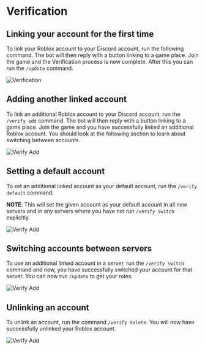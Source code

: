 
# Verification

## Linking your account for the first time

To link your Roblox account to your Discord account, run the following command. The bot will then reply with a button
linking to a game place. Join the game and the Verification process is now complete. After this you can run the `/update` command.

<div className="bg-gradient-to-r from-green-400 to-blue-500 flex py-8 px-6 rounded-sm">
  <Image
    src={verifySetup}
    alt="Verification"
    className="rounded-md shadow-xl"
    placeholder="blur"
  />
</div>

## Adding another linked account

To link an additional Roblox account to your Discord account, run the `/verify add` command. The bot will then reply with a button
linking to a game place. Join the game and you have successfully linked an additional Roblox account. You should look at the
following section to learn about switching between accounts.

<div className="bg-gradient-to-r from-green-400 to-blue-500 flex py-8 px-6 rounded-sm">
  <Image
    src={verifyAdd}
    alt="Verify Add"
    className="rounded-md shadow-xl"
    placeholder="blur"
  />
</div>

## Setting a default account

To set an additional linked account as your default account, run the `/verify default` command.

**NOTE**: This will set the given account as your default account in all new servers and in any servers where you have not
run `/verify switch` explicitly.

<div className="bg-gradient-to-r from-green-400 to-blue-500 flex py-8 px-6 rounded-sm">
  <Image
    src={verifyDefault}
    alt="Verify Add"
    className="rounded-md shadow-xl"
    placeholder="blur"
  />
</div>

## Switching accounts between servers

To use an additional linked account in a server, run the `/verify switch` command and now, you have successfully switched your
account for that server. You can now run `/update` to get your roles.

<div className="bg-gradient-to-r from-green-400 to-blue-500 flex py-8 px-6 rounded-sm">
  <Image
    src={verifySwitch}
    alt="Verify Add"
    className="rounded-md shadow-xl"
    placeholder="blur"
  />
</div>

## Unlinking an account

To unlink an account, run the command `/verify delete`. You will now have successfully unlinked your Roblox account.

<div className="bg-gradient-to-r from-green-400 to-blue-500 flex py-8 px-6 rounded-sm">
  <Image
    src={verifyDelete}
    alt="Verify Add"
    className="rounded-md shadow-xl"
    placeholder="blur"
  />
</div>
